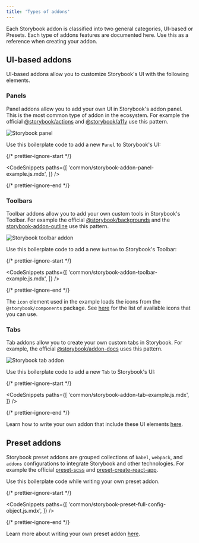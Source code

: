```yaml
---
title: 'Types of addons'
---
```


Each Storybook addon is classified into two general categories, UI-based or Presets. Each type of addons features are documented here. Use this as a reference when creating your addon.

## UI-based addons

UI-based addons allow you to customize Storybook's UI with the following elements.

### Panels

Panel addons allow you to add your own UI in Storybook's addon panel. This is the most common type of addon in the ecosystem. For example the official [@storybook/actions](../essentials/actions.mdx) and [@storybook/a11y](https://github.com/storybookjs/storybook/tree/next/addons/a11y) use this pattern.

![Storybook panel](./storybook-panel.png)

Use this boilerplate code to add a new `Panel` to Storybook's UI:

{/* prettier-ignore-start */}

<CodeSnippets
  paths={[
    'common/storybook-addon-panel-example.js.mdx',
  ]}
/>

{/* prettier-ignore-end */}


### Toolbars

Toolbar addons allow you to add your own custom tools in Storybook's Toolbar. For example the official [@storybook/backgrounds](../essentials/backgrounds.mdx) and the [storybook-addon-outline](https://github.com/chromaui/storybook-outline) use this pattern.

![Storybook toolbar addon](./storybook-toolbar.png)

Use this boilerplate code to add a new `button` to Storybook's Toolbar:

{/* prettier-ignore-start */}

<CodeSnippets
  paths={[
    'common/storybook-addon-toolbar-example.js.mdx',
  ]}
/>

{/* prettier-ignore-end */}

<div class="aside">

The `icon` element used in the example loads the icons from the `@storybook/components` package. See [here](../faq.mdx#what-icons-are-available-for-my-toolbar-or-my-addon) for the list of available icons that you can use.

</div>

### Tabs

Tab addons allow you to create your own custom tabs in Storybook. For example, the official [@storybook/addon-docs](../writing-docs/introduction.mdx) uses this pattern.

![Storybook tab addon](./storybook-tab.png)

Use this boilerplate code to add a new `Tab` to Storybook's UI:

{/* prettier-ignore-start */}

<CodeSnippets
  paths={[
    'common/storybook-addon-tab-example.js.mdx',
  ]}
/>

{/* prettier-ignore-end */}


<div class="aside">

Learn how to write your own addon that include these UI elements [here](./writing-addons.mdx).

</div>

## Preset addons

Storybook preset addons are grouped collections of `babel`, `webpack`, and `addons` configurations to integrate Storybook and other technologies. For example the official [preset-scss](https://github.com/storybookjs/presets/tree/master/packages/preset-scss) and [preset-create-react-app](https://github.com/storybookjs/presets/tree/master/packages/preset-create-react-app).

Use this boilerplate code while writing your own preset addon.

{/* prettier-ignore-start */}

<CodeSnippets
  paths={[
    'common/storybook-preset-full-config-object.js.mdx',
  ]}
/>

{/* prettier-ignore-end */}

<div class="aside">

Learn more about writing your own preset addon [here](./writing-presets.mdx).

</div>
